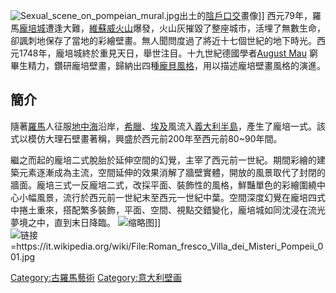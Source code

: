 [[File:Sexual_scene_on_pompeian_mural.jpg|thumb]]出土的[[陰戶口交|陰戶口交]]畫像]] 
西元79年，羅馬[[龐培城|龐培城]]遭逢大難，[[維蘇威火山|維蘇威火山]]爆發，火山灰摧毀了整座城市，活埋了無數生命，卻諷刺地保存了當地的彩繪壁畫。無人聞問度過了將近十七個世紀的地下時光。西元1748年，龐培城終於重見天日，舉世注目。十九世紀德國學者[[August_Mau|August Mau]] 窮畢生精力，鑽研龐培壁畫，歸納出四種[[龐貝風格|龐貝風格]]，用以描述龐培壁畫風格的演進。

==簡介==
隨著[[羅馬|羅馬]]人征服[[地中海|地中海]]沿岸，[[希臘|希臘]]、[[埃及|埃及]]風流入[[義大利半島|義大利半島]]，產生了龐培一式。該式以模仿大理石壁畫著稱，興盛於西元前200年至西元前80~90年間。

繼之而起的龐培二式脫胎於延伸空間的幻覺，主宰了西元前一世紀。期間彩繪的建築元素逐漸成為主流，空間延伸的效果消解了牆壁實體，開放的風景取代了封閉的牆面。龐培三式一反龐培二式，改採平面、裝飾性的風格，鮮豔單色的彩繪圍繞中心小幅風景，流行於西元前一世紀末至西元一世紀中葉。空間深度幻覺在龐培四式中捲土重來，搭配繁多裝飾，平面、空間、視點交錯變化，龐培城如同沈浸在流光夢境之中，直到末日降臨。
[[File:Pompeii-couple.jpg|缩略图]]]]
[[File:Roman_fresco_Villa_dei_Misteri_Pompeii_001.jpg|链接=https://it.wikipedia.org/wiki/File:Roman_fresco_Villa_dei_Misteri_Pompeii_001.jpg]]
{{庞贝考古遗址}}
[[Category:古羅馬藝術|Category:古羅馬藝術]]
[[Category:意大利壁画|Category:意大利壁画]]
